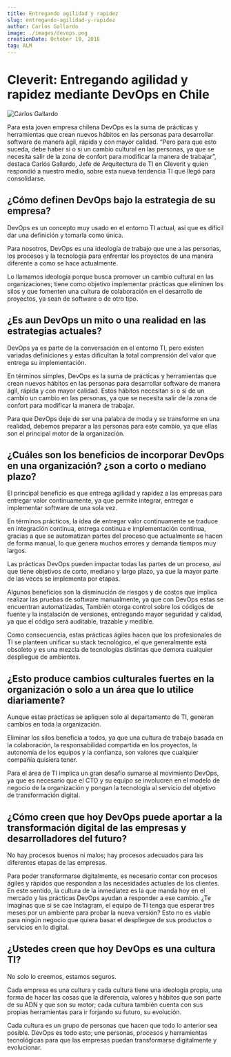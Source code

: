 ```yaml
---
title: Entregando agilidad y rapidez
slug: entregando-agilidad-y-rapidez
author: Carlos Gallardo
image: ./images/devops.png
creationDate: October 19, 2018
tag: ALM
---
```


# Cleverit: Entregando agilidad y rapidez mediante DevOps en Chile

![Carlos Gallardo](./images/carlos.jpg)

Para esta joven empresa chilena DevOps es la suma de prácticas y herramientas que crean nuevos hábitos en las personas para desarrollar software de manera ágil, rápida y con mayor calidad. “Pero para que esto suceda, debe haber si o si un cambio cultural en las personas, ya que se necesita salir de la zona de confort para modificar la manera de trabajar”, destaca Carlos Gallardo, Jefe de Arquitectura de TI en Cleverit y quien respondió a nuestro medio, sobre esta nueva tendencia TI que llegó para consolidarse.

## ¿Cómo definen DevOps bajo la estrategia de su empresa?

DevOps es un concepto muy usado en el entorno TI actual, así que es difícil dar una definición y tomarla como única.

Para nosotros, DevOps es una ideología de trabajo que une a las personas, los procesos y la tecnología para enfrentar los proyectos de una manera diferente a como se hace actualmente.

Lo llamamos ideología porque busca promover un cambio cultural en las organizaciones; tiene como objetivo implementar prácticas que eliminen los silos y que fomenten una cultura de colaboración en el desarrollo de proyectos, ya sean de software o de otro tipo.

## ¿Es aun DevOps un mito o una realidad en las estrategias actuales?

DevOps ya es parte de la conversación en el entorno TI, pero existen variadas definiciones y estas dificultan la total comprensión del valor que entrega su implementación.

En términos simples, DevOps es la suma de prácticas y herramientas que crean nuevos hábitos en las personas para desarrollar software de manera ágil, rápida y con mayor calidad. Estos hábitos necesitan si o si de un cambio un cambio en las personas, ya que se necesita salir de la zona de confort para modificar la manera de trabajar.

Para que DevOps deje de ser una palabra de moda y se transforme en una realidad, debemos preparar a las personas para este cambio, ya que ellas son el principal motor de la organización.

## ¿Cuáles son los beneficios de incorporar DevOps en una organización? ¿son a corto o mediano plazo?

El principal beneficio es que entrega agilidad y rapidez a las empresas para entregar valor continuamente, ya que permite integrar, entregar e implementar software de una sola vez.

En términos prácticos, la idea de entregar valor continuamente se traduce en integración continua, entrega continua e implementación continua, gracias a que se automatizan partes del proceso que actualmente se hacen de forma manual, lo que genera muchos errores y demanda tiempos muy largos.

Las prácticas DevOps pueden impactar todas las partes de un proceso, así que tiene objetivos de corto, mediano y largo plazo, ya que la mayor parte de las veces se implementa por etapas.

Algunos beneficios son la disminución de riesgos y de costos que implica realizar las pruebas de software manualmente, ya que con DevOps estas se encuentran automatizadas, También otorga control sobre los códigos de fuente y la instalación de versiones, entregando mayor seguridad y calidad, ya que el código será auditable, trazable y medible.

Como consecuencia, estas prácticas ágiles hacen que los profesionales de TI se planteen unificar su stack tecnológico, el que generalmente está obsoleto y es una mezcla de tecnologías distintas que demora cualquier despliegue de ambientes.

## ¿Esto produce cambios culturales fuertes en la organización o solo a un área que lo utilice diariamente?

Aunque estas prácticas se apliquen solo al departamento de TI, generan cambios en toda la organización.

Eliminar los silos beneficia a todos, ya que una cultura de trabajo basada en la colaboración, la responsabilidad compartida en los proyectos, la autonomía de los equipos y la confianza, son valores que cualquier compañía quisiera tener.

Para el área de TI implica un gran desafío sumarse al movimiento DevOps, ya que es necesario que el CTO y su equipo se involucren en el modelo de negocio de la organización y pongan la tecnología al servicio del objetivo de transformación digital.

## ¿Cómo creen que hoy DevOps puede aportar a la transformación digital de las empresas y desarrolladores del futuro?

No hay procesos buenos ni malos; hay procesos adecuados para las diferentes etapas de las empresas.

Para poder transformarse digitalmente, es necesario contar con procesos ágiles y rápidos que respondan a las necesidades actuales de los clientes. En este sentido, la cultura de la inmediatez es la que manda hoy en el mercado y las prácticas DevOps ayudan a responder a ese cambio. ¿Te imaginas que si se cae Instagram, el equipo de TI tenga que esperar tres meses por un ambiente para probar la nueva versión? Esto no es viable para ningún negocio que quiera basar el despliegue de sus productos o servicios en lo digital.

## ¿Ustedes creen que hoy DevOps es una cultura TI?

No solo lo creemos, estamos seguros.

Cada empresa es una cultura y cada cultura tiene una ideología propia, una forma de hacer las cosas que la diferencia, valores y hábitos que son parte de su ADN y que son su motor; cada cultura también cuenta con sus propias herramientas para ir forjando su futuro, su evolución.

Cada cultura es un grupo de personas que hacen que todo lo anterior sea posible. DevOps es todo esto; une personas, procesos y herramientas tecnológicas para que las empresas puedan transformarse digitalmente y evolucionar.
